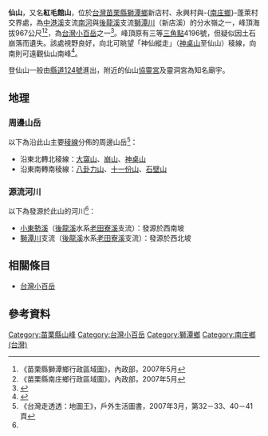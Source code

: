 {{Infobox Mountain
|名稱 = 仙山
|照片 = 
|照片說明 = 
|海拔 = {{Convert|1001|m|ft|0|link=on}}
|位置 = [[苗栗縣|苗栗縣]][[獅潭鄉|獅潭鄉]]、-{[[南庄鄉_(台灣)|南庄鄉]]}-
|山脈 = [[加里山山脈|加里山山脈]]
|相對高度 = 
|座標 = 
|地形圖 = 
|類別 = 
|年齡 = 
|最近喷发 = 
|首次登頂 =
|攀登路線 =
|最容易的攀登路線 =
|pushpin_map = Taiwan
|pushpin_map_caption = 
|latd=24 |latm=32 |lats=32 |latNS=N
|longd=120 |longm=57 |longs=5 |longEW=E
}}
'''仙山'''，又名'''紅毛館山'''，位於[[台灣|台灣]][[苗栗縣|苗栗縣]][[獅潭鄉|獅潭鄉]]新店村、永興村與-{[[南庄鄉_(台灣)|南庄鄉]]}-蓬萊村交界處，為[[中港溪|中港溪]]支流[[南河|南河]]與[[後龍溪|後龍溪]]支流[[獅潭川|獅潭川]]（新店溪）的分水嶺之一，峰頂海拔967公尺<ref>《苗栗縣獅潭鄉行政區域圖》，內政部，2007年5月</ref><ref>《苗栗縣南庄鄉行政區域圖》，內政部，2007年5月</ref>，為[[台灣小百岳|台灣小百岳]]之一<ref>{{Cite web |url=http://alpineclub.machinerytoday.com/tier/front/bin/ptlist.phtml?Category=100106550 |title=《台灣小百岳》，中華民國健行登山會官方網站 |accessdate=2012-03-22 |archive-date=2012-04-18 |archive-url=https://web.archive.org/web/20120418133914/http://alpineclub.machinerytoday.com/tier/front/bin/ptlist.phtml?Category=100106550 |dead-url=yes }}</ref>。峰頂原有三等[[三角點|三角點]]4196號，但疑似因土石崩落而遺失。該處視野良好，向北可眺望「神仙縱走」（[[神桌山|神桌山]]至仙山）稜線，向南則可遠觀仙山南峰<ref>{{Cite web |url=http://www.yougoipay.com/kenny/w902/index.htm |title=《獨步山林間902：仙山2》，獨步山林間網站 |accessdate=2012-03-22 |archive-date=2013-10-27 |archive-url=https://web.archive.org/web/20131027152600/http://www.yougoipay.com/kenny/w902/index.htm |dead-url=no }}</ref>。

登仙山一般由[[縣道124號|縣道124號]]進出，附近的仙山[[協靈宮|協靈宮]]及靈洞宮為知名廟宇。

==地理==
===周邊山岳===
以下為沿此山主要[[稜線|稜線]]分佈的周邊山岳<ref name="地圖王">《台灣走透透：地圖王》，戶外生活圖書，2007年3月，第32－33、40－41頁</ref>：
*沿東北轉北稜線：[[大窩山|大窩山]]、[[崩山|崩山]]、[[神桌山|神桌山]]
*沿東南轉南稜線：[[八卦力山|八卦力山]]、[[十一份山|十一份山]]、[[石壁山_(苗栗縣)|石壁山]]

===源流河川===
以下為發源於此山的河川<ref name="地圖王"/>：
*[[小東勢溪|小東勢溪]]（[[後龍溪|後龍溪]]水系[[老田寮溪|老田寮溪]]支流）：發源於西南坡
*[[獅潭川|獅潭川]]支流（[[後龍溪|後龍溪]]水系[[老田寮溪|老田寮溪]]支流）：發源於西北坡

==相關條目==
*[[台灣小百岳|台灣小百岳]]

==參考資料==
<div class="references-small">
<references />
</div>

[[Category:苗栗縣山峰|Category:苗栗縣山峰]]
[[Category:台灣小百岳|Category:台灣小百岳]]
[[Category:獅潭鄉|Category:獅潭鄉]]
[[Category:南庄鄉_(台灣)|Category:南庄鄉 (台灣)]]